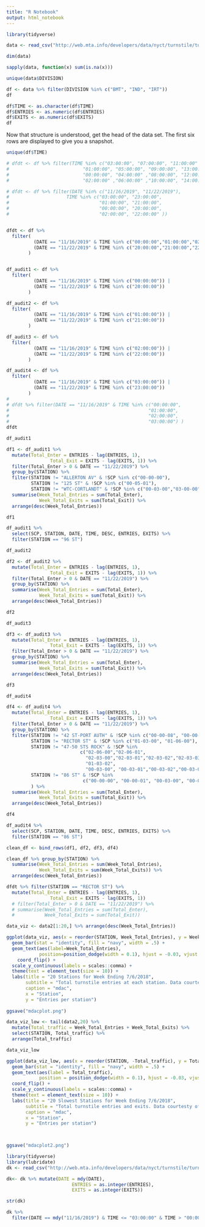```yaml
---
title: "R Notebook"
output: html_notebook
---
```


```r
library(tidyverse)

data <- read_csv("http://web.mta.info/developers/data/nyct/turnstile/turnstile_191123.txt") 
```
```r
dim(data)
```

```r
sapply(data, function(x) sum(is.na(x)))
```

```r
unique(data$DIVISION)
```
```r
df <- data %>% filter(DIVISION %in% c("BMT", "IND", "IRT"))
df
```

```r
df$TIME <- as.character(df$TIME)
df$ENTRIES <- as.numeric(df$ENTRIES)
df$EXITS <- as.numeric(df$EXITS)
df 
```

Now that structure is understood, get the head of the data set. The first six rows are displayed to give you a snapshot. 

```r
unique(df$TIME)
```


```r
# dfdt <- df %>% filter(TIME %in% c("03:00:00", "07:00:00", "11:00:00" ,"15:00:00", "19:00:00", "23:00:00",
#                           "01:00:00", "05:00:00", "09:00:00", "13:00:00", "17:00:00", "21:00:00",
#                           "00:00:00", "04:00:00" ,"08:00:00", "12:00:00", "16:00:00", "20:00:00" ,
#                           "02:00:00" ,"06:00:00" ,"10:00:00", "14:00:00" ,"18:00:00", "22:00:00" ))

# dfdt <- df %>% filter(DATE %in% c("11/16/2019", "11/22/2019"),
#                     TIME %in% c("03:00:00", "23:00:00",
#                                 "01:00:00", "21:00:00",
#                                 "00:00:00", "20:00:00",
#                                 "02:00:00", "22:00:00" ))


dfdt <- df %>%
  filter(
          (DATE == "11/16/2019" & TIME %in% c("00:00:00","01:00:00","02:00:00","03:00:00")) |
          (DATE == "11/22/2019" & TIME %in% c("20:00:00","21:00:00","22:00:00", "23:00:00"))
        )


df_audit1 <- df %>%
  filter(
          (DATE == "11/16/2019" & TIME %in% c("00:00:00")) |
          (DATE == "11/22/2019" & TIME %in% c("20:00:00"))
        )

df_audit2 <- df %>%
  filter(
          (DATE == "11/16/2019" & TIME %in% c("01:00:00")) |
          (DATE == "11/22/2019" & TIME %in% c("21:00:00"))
        )

df_audit3 <- df %>%
  filter(
          (DATE == "11/16/2019" & TIME %in% c("02:00:00")) |
          (DATE == "11/22/2019" & TIME %in% c("22:00:00"))
        )

df_audit4 <- df %>%
  filter(
          (DATE == "11/16/2019" & TIME %in% c("03:00:00")) |
          (DATE == "11/22/2019" & TIME %in% c("23:00:00"))
        )
# 
# dfdt %>% filter(DATE == "11/16/2019" & TIME %in% c("00:00:00",
#                                                   "01:00:00",
#                                                   "02:00:00",
#                                                   "03:00:00") )
dfdt
```
```r
df_audit1
```
```r
df1 <- df_audit1 %>% 
  mutate(Total_Enter = ENTRIES - lag(ENTRIES, 1),
                Total_Exit = EXITS - lag(EXITS, 1)) %>% 
  filter(Total_Enter > 0 & DATE == "11/22/2019") %>% 
  group_by(STATION) %>% 
  filter(STATION != "ALLERTON AV" & !SCP %in% c("00-00-00"),
         STATION != "125 ST" & !SCP %in% c("00-05-01"),
         STATION != "WTC-CORTLANDT" & !SCP %in% c("00-03-00","03-00-00","03-00-01","03-00-02")) %>% 
  summarise(Week_Total_Entries = sum(Total_Enter),
            Week_Total_Exits = sum(Total_Exit)) %>% 
  arrange(desc(Week_Total_Entries))

df1
```
```r
df_audit1 %>% 
  select(SCP, STATION, DATE, TIME, DESC, ENTRIES, EXITS) %>% 
  filter(STATION == "96 ST")
```


```r
df_audit2
```
```r
df2 <- df_audit2 %>% 
  mutate(Total_Enter = ENTRIES - lag(ENTRIES, 1),
                Total_Exit = EXITS - lag(EXITS, 1)) %>% 
  filter(Total_Enter > 0 & DATE == "11/22/2019") %>% 
  group_by(STATION) %>% 
  summarise(Week_Total_Entries = sum(Total_Enter),
            Week_Total_Exits = sum(Total_Exit)) %>% 
  arrange(desc(Week_Total_Entries))

df2
```


```r
df_audit3
```

```r
df3 <- df_audit3 %>% 
  mutate(Total_Enter = ENTRIES - lag(ENTRIES, 1),
                Total_Exit = EXITS - lag(EXITS, 1)) %>% 
  filter(Total_Enter > 0 & DATE == "11/22/2019") %>% 
  group_by(STATION) %>% 
  summarise(Week_Total_Entries = sum(Total_Enter),
            Week_Total_Exits = sum(Total_Exit)) %>% 
  arrange(desc(Week_Total_Entries))

df3
```

```r
df_audit4
```
```r
df4 <- df_audit4 %>% 
  mutate(Total_Enter = ENTRIES - lag(ENTRIES, 1),
                Total_Exit = EXITS - lag(EXITS, 1)) %>% 
  filter(Total_Enter > 0 & DATE == "11/22/2019") %>% 
  group_by(STATION) %>%
  filter(STATION != "42 ST-PORT AUTH" & !SCP %in% c("00-00-08", "00-00-09"),
         STATION != "RECTOR ST" & !SCP %in% c("01-03-00", "01-06-00"),
         STATION != "47-50 STS ROCK" & !SCP %in% 
                           c("02-06-00","02-06-01",
                             "02-03-00","02-03-01","02-03-02","02-03-03",
                             "01-03-02",
                             "00-03-00", "00-03-01","00-03-02","00-03-03","00-03-04","00-03-05"),
         STATION != "86 ST" & !SCP %in% 
                            c("00-00-00", "00-00-01", "00-03-00", "00-03-01", "00-03-02")
         ) %>%       
  summarise(Week_Total_Entries = sum(Total_Enter),
            Week_Total_Exits = sum(Total_Exit)) %>% 
  arrange(desc(Week_Total_Entries))

df4
```
```r
df_audit4 %>% 
  select(SCP, STATION, DATE, TIME, DESC, ENTRIES, EXITS) %>% 
  filter(STATION == "86 ST")
```

```r

clean_df <- bind_rows(df1, df2, df3, df4)

clean_df %>% group_by(STATION) %>% 
  summarise(Week_Total_Entries = sum(Week_Total_Entries),
            Week_Total_Exits = sum(Week_Total_Exits)) %>% 
  arrange(desc(Week_Total_Entries))

```
```r
dfdt %>% filter(STATION == "RECTOR ST") %>% 
  mutate(Total_Enter = ENTRIES - lag(ENTRIES, 1),
                Total_Exit = EXITS - lag(EXITS, 1)) 
  # filter(Total_Enter > 0 & DATE == "11/22/2019") %>% 
  # summarise(Week_Total_Entries = sum(Total_Enter),
  #           Week_Total_Exits = sum(Total_Exit))
```



```r
data_viz <- data2[1:20,] %>% arrange(desc(Week_Total_Entries))
```

```r

ggplot(data_viz, aes(x = reorder(STATION, Week_Total_Entries), y = Week_Total_Entries)) +
  geom_bar(stat = "identity", fill = "navy", width = .5) +
  geom_text(aes(label=Week_Total_Entries),
            position=position_dodge(width = 0.1), hjust = -0.03, vjust = 0.5, size = 2.5) +
    coord_flip() +
  scale_y_continuous(labels = scales::comma) +
  theme(text = element_text(size = 10)) +
  labs(title = "20 Stations for Week Ending 7/6/2018",
       subtitle = "Total turnstile entries at each station. Data courtesty of mta.info",
       caption = "mdac",
       x = "Station",
       y = "Entries per station") 
  
ggsave("mdacplot.png")
```

```r
data_viz_low <- tail(data2,20) %>% 
  mutate(Total_traffic = Week_Total_Entries + Week_Total_Exits) %>% 
  select(STATION, Total_traffic) %>% 
  arrange(Total_traffic)

data_viz_low
```




```r

ggplot(data_viz_low, aes(x = reorder(STATION, -Total_traffic), y = Total_traffic)) +
  geom_bar(stat = "identity", fill = "navy", width = .5) +
  geom_text(aes(label = Total_traffic),
            position = position_dodge(width = 0.1), hjust = -0.03, vjust = 0.5, size = 2.5) +
  coord_flip() +
  scale_y_continuous(labels = scales::comma) +
  theme(text = element_text(size = 10)) +
  labs(title = "20 Slowest Stations for Week Ending 7/6/2018",
       subtitle = "Total turnstile entries and exits. Data courtesty of mta.info",
       caption = "mdac",
       x = "Station",
       y = "Entries per station") 
  


ggsave("mdacplot2.png")
```


```r
library(tidyverse)
library(lubridate)
dk <- read_csv("http://web.mta.info/developers/data/nyct/turnstile/turnstile_191123.txt")

dk<- dk %>% mutate(DATE = mdy(DATE),
                        ENTRIES = as.integer(ENTRIES),
                        EXITS = as.integer(EXITS))

```
```r
str(dk)
```


```r
dk %>% 
  filter(DATE == mdy("11/16/2019") & TIME <= "03:00:00" & TIME > "00:00:00")
```

